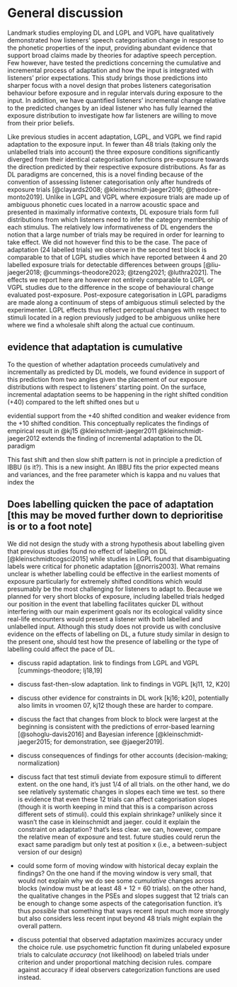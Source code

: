 <!-- Do NOT knit this document. It is part of a larger document. Instead knit the main document (my-apa-formatted-article) -->

# General discussion
 
Landmark studies employing DL and LGPL and VGPL have qualitatively demonstrated how listeners' speech categorisation change in response to the phonetic properties of the input, providing abundant evidence that support broad claims made by theories for adaptive speech perception.  Few however, have tested the predictions concerning the cumulative and incremental process of adaptation and how the input is integrated with listeners' prior expectations. This study brings those predictions into sharper focus with a novel design that probes listeners categorisation behaviour before exposure and in regular intervals during exposure to the input. In addition, we have quantified listeners' incremental change relative to the predicted changes by an ideal listener who has fully learned the exposure distribution to investigate how far listeners are willing to move from their prior beliefs. 

Like previous studies in accent adaptation, LGPL, and VGPL we find rapid adaptation to the exposure input. In fewer than 48 trials (taking only the unlabelled trials into account) the three exposure conditions significantly diverged from their identical categorisation functions pre-exposure towards the direction predicted by their respective exposure distributions. As far as DL paradigms are concerned, this is a novel finding because of the convention of assessing listener categorisation only after hundreds of exposure trials [@clayards2008; @kleinschmidt-jaeger2016; @theodore-monto2019]. Unlike in LGPL and VGPL where exposure trials are made up of ambiguous phonetic cues located in a narrow acoustic space and presented in maximally informative contexts, DL exposure trials form full distributions from which listeners need to infer the category membership of each stimulus. The relatively low informativeness of DL engenders the notion that a large number of trials may be required in order for learning to take effect. We did not however find this to be the case. The pace of adaptation (24 labelled trials) we observe in the second test block is comparable to that of LGPL studies which have reported between 4 and 20 labelled exposure trials for detectable differences between groups [@liu-jaeger2018; @cummings-theodore2023; @tzeng2021; @luthra2021]. The effects we report here are however not entirely comparable to LGPL or VGPL studies due to the difference in the scope of behavioural change evaluated post-exposure. Post-exposure categorisation in LGPL paradigms are made along a continuum of steps of ambiguous stimuli selected by the experimenter. LGPL effects thus reflect perceptual changes with respect to stimuli located in a region previously judged to be ambiguous unlike here where we find a wholesale shift along the actual cue continuum. 


## evidence that adaptation is cumulative
To the question of whether adaptation proceeds cumulatively and incrementally as predicted by DL models, we found evidence in support of this prediction from two angles given the placement of our exposure distributions with respect to listeners' starting point. On the surface, incremental adaptation seems to be happening in the right shifted condition (+40) compared to the left shifted ones but u


evidential support from the +40 shifted condition and weaker evidence from the +10 shifted condition. This conceptually replicates the findings of empirical result in @kj15  @kleinschmidt-jaeger2011 @kleinschmidt-jaeger2012 extends the finding of incremental adaptation to the DL paradigm

This fast shift and then slow shift pattern is not in principle a prediction of IBBU (is it?). This is a new insight. An IBBU fits the prior expected means and variances, and the free parameter which is kappa and nu values that index the 

## Does labelling quicken the pace of adaptation [this may be moved further down to deprioritise is or to a foot note]
We did not design the study with a strong hypothesis about labelling given that previous studies found no effect of labelling on DL [@kleinschmidtcogsci2015] while studies in LGPL found that disambiguating labels were critical for phonetic adaptation [@norris2003]. What remains unclear is whether labelling could be effective in the earliest moments of exposure particularly for extremely shifted conditions which would presumably be the most challenging for listeners to adapt to. Because we planned for very short blocks of exposure, including labelled trials hedged our position in the event that labelling facilitates quicker DL without interfering with our main experiment goals nor its ecological validity since real-life encounters would present a listener with both labelled and unlabelled input. Although this study does not provide us with conclusive evidence on the effects of labelling on DL, a future study similar in design to the present one, should test how the presence of labelling or the type of labelling could affect the pace of DL.


 + discuss rapid adaptation. link to findings from LGPL and VGPL [cummings-theodore; lj18,19]
 + discuss fast-then-slow adaptation. link to findings in VGPL [kj11, 12, K20] 
 + discuss other evidence for constraints in DL work [kj16; k20], potentially also limits in vroomen 07, kj12 though these are harder to compare.

 + discuss the fact that changes from block to block were largest at the beginning is consistent with the predictions of error-based learning [@sohoglu-davis2016] and Bayesian inference [@kleinschmidt-jaeger2015; for demonstration, see @jaeger2019].
 + discuss consequences of findings for other accounts (decision-making; normalization)
 
 + discuss fact that test stimuli deviate from exposure stimuli to different extent.  on the one hand, it's just 1/4 of all trials. on the other hand, we do see relatively systematic changes in slopes each time we test. so there is evidence that even these 12 trials can affect categorisation slopes (though it is worth keeping in mind that this is a comparison across different sets of stimuli). could this explain shrinkage? unlikely since it wasn't the case in kleinschmidt and jaeger. could it explain the constraint on adaptation? that's less clear. we can, however, compare the relative mean of exposure and test. future studies could rerun the exact same paradigm but only test at position x (i.e., a between-subject version of our design)
 
 + could some form of moving window with historical decay explain the findings? On the one hand if the moving window is very small, that would not explain why we do see some *cumulative* changes across blocks (window must be at least 48 + 12 = 60 trials). on the other hand, the qualitative changes in the PSEs and slopes suggest that 12 trials can be enough to change some aspects of the categorisation function. it's thus *possible* that something that ways recent input much more strongly but also considers less recent input beyond 48 trials might explain the overall pattern.
 
<!-- TO DO: take note to make test stimuli relative to exposure stims in your next experiment? -->
 
 + discuss potential that observed adaptation maximizes accuracy under the choice rule. use psychometric function fit during unlabeled exposure trials to calculate *accuracy* (not likelihood) on labeled trials under criterion and under proportional matching decision rules. compare against accuracy if ideal observers categorization functions are used instead.




